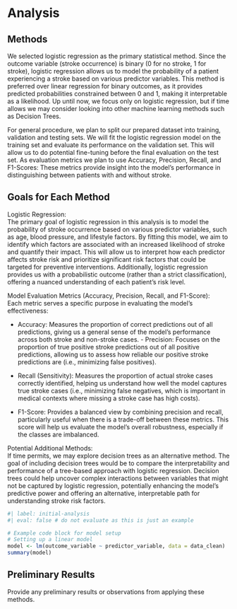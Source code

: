 # Analysis

## Methods

We selected logistic regression as the primary statistical method. Since the outcome variable (stroke occurrence) is binary (0 for no stroke, 1 for stroke), logistic regression allows us to model the probability of a patient experiencing a stroke based on various predictor variables. This method is preferred over linear regression for binary outcomes, as it provides predicted probabilities constrained between 0 and 1, making it interpretable as a likelihood. Up until now, we focus only on logistic regression, but if time allows we may consider looking into other machine learning methods such as Decision Trees.

For general procedure, we plan to split our prepared dataset into training, validation and testing sets. We will fit the logistic regression model on the training set and evaluate its performance on the validation set. This will allow us to do potential fine-tuning before the final evaluation on the test set. As evaluation metrics we plan to use Accuracy, Precision, Recall, and F1-Scores: These metrics provide insight into the model’s performance in distinguishing between patients with and without stroke.

## Goals for Each Method

Logistic Regression:\
The primary goal of logistic regression in this analysis is to model the probability of stroke occurrence based on various predictor variables, such as age, blood pressure, and lifestyle factors. By fitting this model, we aim to identify which factors are associated with an increased likelihood of stroke and quantify their impact. This will allow us to interpret how each predictor affects stroke risk and prioritize significant risk factors that could be targeted for preventive interventions. Additionally, logistic regression provides us with a probabilistic outcome (rather than a strict classification), offering a nuanced understanding of each patient's risk level.

Model Evaluation Metrics (Accuracy, Precision, Recall, and F1-Score):\
Each metric serves a specific purpose in evaluating the model's effectiveness:

-   Accuracy: Measures the proportion of correct predictions out of all predictions, giving us a general sense of the model’s performance across both stroke and non-stroke cases. - Precision: Focuses on the proportion of true positive stroke predictions out of all positive predictions, allowing us to assess how reliable our positive stroke predictions are (i.e., minimizing false positives).

-   Recall (Sensitivity): Measures the proportion of actual stroke cases correctly identified, helping us understand how well the model captures true stroke cases (i.e., minimizing false negatives, which is important in medical contexts where missing a stroke case has high costs).

-   F1-Score: Provides a balanced view by combining precision and recall, particularly useful when there is a trade-off between these metrics. This score will help us evaluate the model's overall robustness, especially if the classes are imbalanced.

Potential Additional Methods:\
If time permits, we may explore decision trees as an alternative method. The goal of including decision trees would be to compare the interpretability and performance of a tree-based approach with logistic regression. Decision trees could help uncover complex interactions between variables that might not be captured by logistic regression, potentially enhancing the model’s predictive power and offering an alternative, interpretable path for understanding stroke risk factors.

```r
#| label: initial-analysis
#| eval: false # do not evaluate as this is just an example

# Example code block for model setup
# Setting up a linear model
model <- lm(outcome_variable ~ predictor_variable, data = data_clean)
summary(model)
```

## Preliminary Results

Provide any preliminary results or observations from applying these methods.
